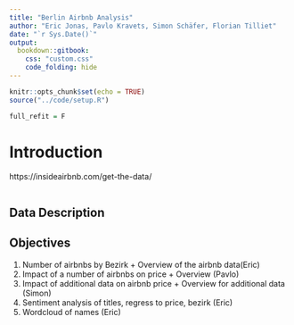 ```yaml
---
title: "Berlin Airbnb Analysis"
author: "Eric Jonas, Pavlo Kravets, Simon Schäfer, Florian Tilliet"
date: "`r Sys.Date()`"
output: 
  bookdown::gitbook:
    css: "custom.css"
    code_folding: hide
---
```


```r
knitr::opts_chunk$set(echo = TRUE)
source("../code/setup.R")

full_refit = F
```

# Introduction
https://insideairbnb.com/get-the-data/

```r

```

## Data Description


## Objectives

1. Number of airbnbs by Bezirk + Overview of the airbnb data(Eric)
2. Impact of a number of airbnbs on price + Overview (Pavlo)
3. Impact of additional data on airbnb price + Overview for additional data (Simon)
4. Sentiment analysis of titles, regress to price, bezirk (Eric)
5. Wordcloud of names (Eric)
